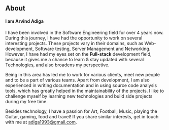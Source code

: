 ## About

#### I am Arvind Adiga

I have been involved in the Software Engineering field for over 4 years now. During this journey, I have
had the opportunity to work on several interesting projects. These projects vary in their domains, such as Web-development, Software testing,
Server Management and Networking. However, I have had my eyes set on the **Full-stack** development field,
because it gives me a chance to learn & stay updated with several Technologies, and also broadens my perspective.

Being in this area has led me to work for various clients, meet new people and to be a part of various teams.
Apart from development, I am also experienced in writing documentation and in using source code analysis tools, which has greatly helped in the 
maintainability of the projects. I like to challenge myself by learning new technologies and build side projects during my free
time.

Besides technology, I have a passion for Art, Football, Music, playing the Guitar,
gaming, food and travel! If you share similar interests, get in touch with me at [adiga1993@gmail.com](mailto:adiga1993@gmail.com).

